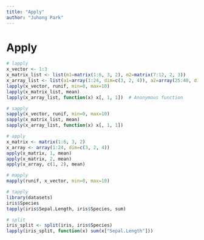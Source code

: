 ```yaml
---
title: "Apply"
author: "Juhong Park"
---
```


# Apply
```r
# lapply
x_vector <- 1:3
x_matrix_list <- list(m1=matrix(1:6, 3, 2), m2=matrix(7:12, 2, 3))
x_array_list <- list(a1=array(1:24, dim=c(3, 2, 4)), a2=array(25:48, dim=c(3, 2, 4)))
lapply(x_vector, runif, min=0, max=10)
lapply(x_matrix_list, mean)
lapply(x_array_list, function(x) x[, 1, 1])  # Anonymous function

# sapply
sapply(x_vector, runif, min=0, max=10)
sapply(x_matrix_list, mean)
sapply(x_array_list, function(x) x[, 1, 1])

# apply
x_matrix <- matrix(1:6, 3, 2)
x_array <- array(1:24, dim=c(3, 2, 4))
apply(x_matrix, 1, mean)
apply(x_matrix, 2, mean)
apply(x_array, c(1, 2), mean)

# mapply
mapply(runif, x_vector, min=0, max=10)

# tapply
library(datasets)
iris$Species
tapply(iris$Sepal.Length, iris$Species, sum)

# split
iris_split <- split(iris, iris$Species)
lapply(iris_split, function(x) sum(x["Sepal.Length"]))
```